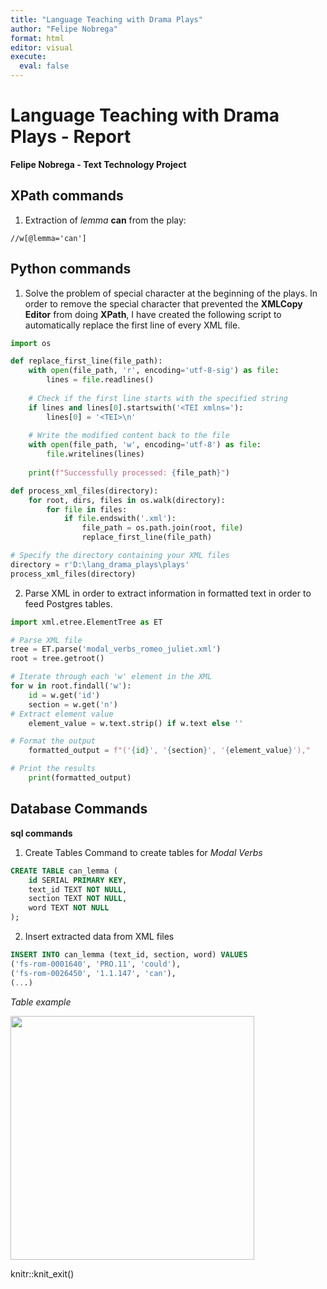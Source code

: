 ```yaml
---
title: "Language Teaching with Drama Plays"
author: "Felipe Nobrega"
format: html
editor: visual
execute:
  eval: false
---
```


# Language Teaching with Drama Plays - Report

**Felipe Nobrega - Text Technology Project**

## XPath commands

1.  Extraction of *lemma* **can** from the play:

```xpath
//w[@lemma='can']
```

## Python commands

1.  Solve the problem of special character at the beginning of the plays. In order to remove the special character that prevented the **XMLCopy Editor** from doing **XPath**, I have created the following script to automatically replace the first line of every XML file.

```python
import os

def replace_first_line(file_path):
    with open(file_path, 'r', encoding='utf-8-sig') as file:
        lines = file.readlines()
    
    # Check if the first line starts with the specified string
    if lines and lines[0].startswith('<TEI xmlns='):
        lines[0] = '<TEI>\n'
    
    # Write the modified content back to the file
    with open(file_path, 'w', encoding='utf-8') as file:
        file.writelines(lines)
    
    print(f"Successfully processed: {file_path}")

def process_xml_files(directory):
    for root, dirs, files in os.walk(directory):
        for file in files:
            if file.endswith('.xml'):
                file_path = os.path.join(root, file)
                replace_first_line(file_path)

# Specify the directory containing your XML files
directory = r'D:\lang_drama_plays\plays'
process_xml_files(directory)
```

2.  Parse XML in order to extract information in formatted text in order to feed Postgres tables.

```python
import xml.etree.ElementTree as ET

# Parse XML file
tree = ET.parse('modal_verbs_romeo_juliet.xml')
root = tree.getroot()

# Iterate through each 'w' element in the XML
for w in root.findall('w'):
    id = w.get('id')
    section = w.get('n')
# Extract element value
    element_value = w.text.strip() if w.text else ''

# Format the output
    formatted_output = f"('{id}', '{section}', '{element_value}'),"

# Print the results
    print(formatted_output)
```

## Database Commands

**sql commands**

1.  Create Tables Command to create tables for *Modal Verbs*

```sql
CREATE TABLE can_lemma (
	id SERIAL PRIMARY KEY,
	text_id TEXT NOT NULL,
	section TEXT NOT NULL,
	word TEXT NOT NULL
);
```

2.  Insert extracted data from XML files

```sql
INSERT INTO can_lemma (text_id, section, word) VALUES
('fs-rom-0001640', 'PRO.11', 'could'),
('fs-rom-0026450', '1.1.147', 'can'),
(...)
```

*Table example*

![](images/paste-1.png){#fig1 width="390"}

knitr::knit_exit()